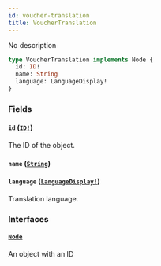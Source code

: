 ```yaml
---
id: voucher-translation
title: VoucherTranslation
---
```


No description

```graphql
type VoucherTranslation implements Node {
  id: ID!
  name: String
  language: LanguageDisplay!
}
```

### Fields

#### `id` ([`ID!`](/developer/api-reference/scalars/id))

The ID of the object.

#### `name` ([`String`](/developer/api-reference/scalars/string))

#### `language` ([`LanguageDisplay!`](/developer/api-reference/objects/language-display))

Translation language.

### Interfaces

#### [`Node`](/developer/api-reference/interfaces/node)

An object with an ID
